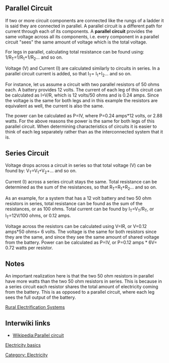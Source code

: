 
== Parallel Circuit ==


If two or more circuit components are connected like the rungs of a ladder it is said they are connected in parallel. A parallel circuit is a different path for current through each of its components. A '''parallel circuit''' provides the same voltage across all its components, i.e. every component in a parallel circuit "sees" the same amount of voltage which is the total voltage.

For legs in parallel, calculating total resistance can be found using: 1/R<sub>T</sub>=1/R<sub>1</sub>+1/R<sub>2</sub>... and so on.

Voltage (V) and Current (I) are calculated similarly to circuits in series. In a parallel circuit current is added, so that I<sub>T</sub>= I<sub>1</sub>+I<sub>2</sub>... and so on.

For instance, let us assume a circuit with two parallel resistors of 50 ohms each. A battery provides 12 volts. The current of each leg of this circuit can be calculated as I=V/R, which is 12 volts/50 ohms and is 0.24 amps. Since the voltage is the same for both legs and in this example the resistors are equivalent as well, the current is also the same.

The power can be calculated as P=IV, where P=0.24 amps*12 volts, or 2.88 watts. For the above reasons the power is the same for both legs of this parallel circuit. When determining characteristics of circuits it is easier to think of each leg separately rather than as the interconnected system that it is.


== Series Circuit ==

Voltage drops across a circuit in series so that total voltage (V) can be found by: V<sub>T</sub>=V<sub>1</sub>+V<sub>2</sub>+... and so on.

Current (I) across a series circuit stays the same. Total resistance can be determined as the sum of the resistances, so that R<sub>T</sub>=R<sub>1</sub>+R<sub>2</sub>... and so on.

As an example, for a system that has a 12 volt battery and two 50 ohm resistors in series, total resistance can be found as the sum of the resistances, or as 100 ohms. Total current can be found by I<sub>T</sub>=V<sub>T</sub>/R<sub>T</sub>, or I<sub>T</sub>=12V/100 ohms, or 0.12 amps.

Voltage across the resistors can be calculated using V=IR, or V=0.12 amps*50 ohms= 6 volts. The voltage is the same for both resistors since they are the same, and since they see the same amount of shared voltage from the battery. Power can be calculated as P=IV, or P=0.12 amps * 6V= 0.72 watts per resistor.

==Notes==

An important realization here is that the two 50 ohm resistors in parallel have more watts than the two 50 ohm resistors in series. This is because in a series circuit each resistor shares the total amount of electricity coming from the battery. This is as opposed to a parallel circuit, where each leg sees the full output of the battery.


{{stub}}
[[Rural Electrification Systems]]
== Interwiki links ==

* [[Wikipedia:Parallel circuit]]

[[Electricity basics]]

[[Category: Electricity]]